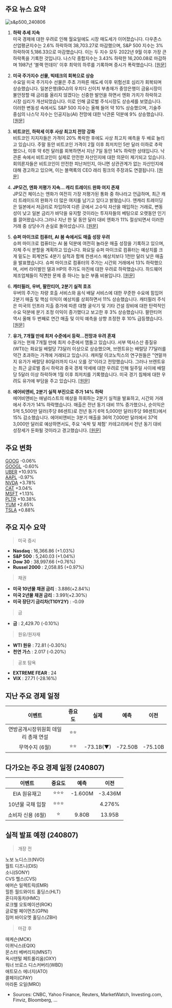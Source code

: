 ## 주요 뉴스 요약

![s&p500_240806](/map/240806.png)

1. **하락 추세 지속**  
   미국 경제에 대한 우려로 인해 월요일에도 시장 매도세가 이어졌습니다. 다우존스 산업평균지수는 2.6% 하락하여 38,703.27로 마감했으며, S&P 500 지수는 3% 하락하여 5,186.33으로 마감했습니다. 이는 두 지수 모두 2022년 9월 이후 가장 큰 하락폭을 기록한 것입니다. 나스닥 종합지수는 3.43% 하락한 16,200.08로 마감하며 1987년 '블랙 먼데이' 이후 최악의 하루를 기록하며 증시가 폭락했습니다. [[원문]](https://link.cnbc.com/public/36311412)

2. **미국 주가지수 선물, 빅테크의 회복으로 상승**  
   수요일 미국 주가지수 선물은 주초 가파른 매도세 이후 위험선호 심리가 회복되며 상승했습니다. 일본은행(BOJ)의 우치다 신이치 부총재가 중앙은행이 금융시장이 불안정할 때 금리를 올리지 않겠다는 신중한 발언을 하면서 엔화 가치가 하락하고 시장 심리가 개선되었습니다. 이로 인해 글로벌 주식시장도 상승세를 보였습니다. 이러한 변동성 속에서도 S&P 500 지수는 올해 들어 약 10% 상승했으며, 기술주 중심의 나스닥 지수는 인공지능(AI) 전망에 대한 낙관론 덕분에 9% 상승했습니다. [[원문]](https://www.reuters.com/markets/us/futures-rally-big-tech-extends-recovery-2024-08-07/)

3. **비트코인, 하락세 이후 사상 최고치 전망 강화**  
   비트코인 지지자들은 가격이 20% 폭락한 후에도 사상 최고치 예측을 두 배로 늘리고 있습니다. 주말 동안 비트코인 가격이 2월 이후 최저치인 5만 달러 이하로 추락했으나, 이후 약 6천 달러를 회복하면서 지난 7일 동안 14% 하락한 상태입니다. 낙관론 속에서 비트코인이 실제로 안전한 자산인지에 대한 의문이 제기되고 있습니다. 회의론자들은 비트코인이 안전한 피난처인지, 아니면 상관관계가 없는 자산인지에 대해 경고하고 있으며, 이는 블랙록의 CEO 래리 핑크의 주장과도 연결됩니다. [[원문]](https://finance.yahoo.com/news/bitcoin-bulls-predict-new-record-highs-following-worst-rout-since-ftx-collapse-195345621.html)

4. **JP모건, 엔화 저평가 지속… 캐리 트레이드 완화 여지 존재**  
   JP모건 체이스는 엔화가 여전히 가장 저평가된 통화 중 하나라고 언급하며, 최근 캐리 트레이드의 완화가 더 많은 여지를 남기고 있다고 밝혔습니다. 엔캐리 트레이딩은 일본에서 저금리로 차입하여 다른 곳에서 고수익 자산을 매입하는 거래로, 변동성이 낮고 일본 금리가 바닥을 유지할 것이라는 투자자들의 베팅으로 오랫동안 인기를 끌어왔습니다.그러나 지난 한 달 동안 달러 대비 엔화가 11% 절상되면서 이러한 거래 중 상당수가 손실로 돌아섰습니다. [[원문]](https://www.bloomberg.com/news/articles/2024-08-06/jpmorgan-says-carry-trade-unwind-is-only-half-complete)

5. **슈퍼 마이크로 컴퓨터, AI 붐 속에서도 매출 성장 우려**  
   슈퍼 마이크로 컴퓨터는 AI 붐 덕분에 여전히 놀라운 매출 성장을 기록하고 있으며, 자체 주식 분할을 계획하고 있습니다. 화요일 슈퍼 마이크로 컴퓨터는 예상치를 크게 밑도는 회계연도 4분기 실적과 함께 컨센서스 예상치보다 1천만 달러 낮은 매출을 발표했습니다. 슈퍼 마이크로 컴퓨터의 주가는 시간외 거래에서 13% 하락했으며, 서버 라이벌인 델과 HP의 주가도 마진에 대한 우려로 하락했습니다. 하드웨어 제조업체들이 직면한 문제 중 하나는 높은 부품 비용입니다. [[원문]](https://www.marketwatch.com/story/super-micros-10-for-1-stock-split-cant-mask-its-tough-new-reality-9b17ed7d?mod=mw_quote_news)

6. **캐터필러, 우버, 팔란티어, 2분기 실적 호조**  
   우버의 주가는 차량 호출 서비스와 음식 배달 서비스에 대한 꾸준한 수요에 힘입어 2분기 매출 및 핵심 이익이 예상치를 상회하면서 11% 상승했습니다. 캐터필러 주식은 미국의 인프라 지출 증가에 따른 대형 굴삭기 및 기타 건설 장비에 대한 탄력적인 수요 덕분에 분기 조정 이익이 증가했다고 보고한 후 3% 상승했습니다. 팔란티어 역시 올해 두 번째로 연간 매출 및 이익 예측을 상향 조정한 후 10% 급등했습니다. [[원문]](https://www.investing.com/news/stock-market-news/stock-market-today-sp500-ends-higher-as-dip-buyers-return-after-rout-3555814)

7. **유가, 7개월 만에 최저 수준에서 등락…전망과 우려 혼재**  
   유가는 현재 7개월 만에 최저 수준에서 맴돌고 있습니다. 서부 텍사스산 중질유(WTI)는 화요일 배럴당 73달러 이상으로 상승했으며, 브렌트유는 배럴당 77달러를 약간 초과하는 가격에 거래되고 있습니다. 캐피탈 이코노믹스의 연구원들은 "연말까지 유가가 배럴당 80달러까지 다시 오를 것"이라고 전망했습니다. 그러나 브렌트유는 최근 글로벌 증시 하락과 중국 경제 약세에 대한 우려로 인해 일주일 사이에 배럴당 5달러 이상 하락하며 1월 이후 최저치를 기록했습니다. 미국 경기 침체에 대한 우려도 유가에 부담을 주고 있습니다. [[원문]](https://finance.yahoo.com/news/analysts-oil-prices-have-fallen-too-far-and-are-poised-to-go-higher-171447875.html)

8. **에어비앤비, 2분기 실적 부진으로 주가 14% 하락**  
   에어비앤비는 애널리스트의 예상을 하회하는 2분기 실적을 발표하고, 시간외 거래에서 주가가 14% 하락했습니다. 매출은 전년 동기 대비 11% 증가했으나, 순이익은 5억 5,500만 달러(주당 86센트)로 전년 동기 6억 5,000만 달러(주당 98센트)에서 15% 감소했습니다.
   에어비앤비는 3분기 매출을 36억 7,000만 달러에서 37억 3,000만 달러로 예상하면서도, 주요 '숙박 및 체험' 카테고리에서 전년 동기 대비 성장세가 둔화될 것이라고 경고했습니다. [[원문]](https://www.cnbc.com/2024/08/06/airbnb-shares-drop-14percent-on-earnings-miss-as-company-warns-of-slowing-us-demand.html)

## 주요 변화

[GOOG](https://finance.yahoo.com/quote/GOOG/) -0.06%  
[GOOGL](https://finance.yahoo.com/quote/GOOGL/) -0.60%  
[UBER](https://finance.yahoo.com/quote/UBER/) +10.93%  
[AAPL](https://finance.yahoo.com/quote/AAPL/) -0.97%  
[NVDA](https://finance.yahoo.com/quote/NVDA/) +3.78%  
[CAT](https://finance.yahoo.com/quote/CAT/) +3.04%  
[MSFT](https://finance.yahoo.com/quote/MSFT/) +1.13%  
[PLTR](https://finance.yahoo.com/quote/PLTR/) +10.38%  
[YUM](https://finance.yahoo.com/quote/YUM/) +2.65%  
[TSLA](https://finance.yahoo.com/quote/TSLA/) +0.88%

## 주요 지수 요약

> 미국 증시

- **Nasdaq** : 16,366.86 (+1.03%)
- **S&P 500** : 5,240.03 (+1.04%)
- **Dow 30** : 38,997.66 (+0.76%)
- **Russel 2000** : 2,058.85 (+0.97%)

> 채권

- **미국 10년물 채권 금리** : 3.886(+2.84%)
- **미국 2년물 채권 금리** : 3.991(+2.30%)
- **미국 장단기 금리차(T10Y2Y)** : -0.09

> 금

- **금** : 2,429.70 (-0.10%)

> 원유/원자재

- **WTI 원유** : 72.81 (-0.30%)
- **천연 가스** : 2.017 (-0.20%)

> 공포 탐욕

- **EXTREME FEAR** : 24
- **VIX** : 27.71 (-28.16%)

## 지난 주요 경제 일정

|               이벤트                | 중요도 |   실제    |  예측   | 이전    |
| :---------------------------------: | :----: | :-------: | :-----: | ------- |
| 연방공개시장위원회 데일리 총재 연설 |  ⭐⭐  |           |         |         |
|           무역수지 (6월)            |  ⭐⭐  | -73.1B(▼) | -72.50B | -75.10B |

## 다가오는 주요 경제 일정 (240807)

|      이벤트       | 중요도 |  예측   |  이전   |
| :---------------: | :----: | :-----: | :-----: |
|   EIA 원유재고    | ⭐⭐⭐ | -1.600M | -3.436M |
| 10년물 국채 입찰  | ⭐⭐⭐ |         | 4.276%  |
| 소비자 신용 (6월) |   ⭐   |  9.80B  | 13.95B  |

## 실적 발표 예정 (240807)

> 개장 전

노보 노디스크(NVO)  
월트 디즈니(DIS)  
소니(SONY)  
CVS 헬스(CVS)  
에머슨 일렉트릭(EMR)  
힐튼 월드와이드 홀딩스(HLT)  
혼다자동차(HMC)  
로크웰 오토메이션(ROK)  
글로벌 페이먼츠(GPN)  
짐머 바이오멧 홀딩스(ZBH)

> 마감 후

매케슨(MCK)  
이퀴닉스(EQIX)  
몬스터 베버리지(MNST)  
옥시덴털 페트롤리움(OXY)  
워너 브로스 디스커버리(WBD)  
애트모스 에너지(ATO)  
콜페이(CPAY)  
마라톤 오일(MRO)

- Sources: CNBC, Yahoo Finance, Reuters, MarketWatch, Investing.com, Finviz, Bloomberg, ...
